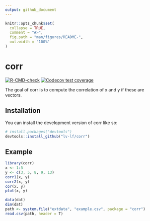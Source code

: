 ```yaml
---
output: github_document
---
```


<!-- README.md is generated from README.Rmd. Please edit that file -->

```r
knitr::opts_chunk$set(
  collapse = TRUE,
  comment = "#>",
  fig.path = "man/figures/README-",
  out.width = "100%"
)
```

# corr

<!-- badges: start -->
[![R-CMD-check](https://github.com/lv-lf/corr/actions/workflows/R-CMD-check.yaml/badge.svg)](https://github.com/lv-lf/corr/actions/workflows/R-CMD-check.yaml)
[![Codecov test coverage](https://codecov.io/gh/lv-lf/corr/branch/main/graph/badge.svg)](https://app.codecov.io/gh/lv-lf/corr?branch=main)
<!-- badges: end -->

The goal of corr is to compute the correlation of x and y if these are vectors.

## Installation

You can install the development version of corr like so:

``` r
# install.packages("devtools")
devtools::install_github("lv-lf/corr")
```

## Example

```r
library(corr)
x <- 1:5
y <- c(3, 5, 8, 9, 13)
corr1(x, y)
corr2(x, y)
cor(x, y)
plot(x, y)
```

```r
data(dat)
dim(dat)
path <- system.file("extdata", "example.csv", package = "corr")
read.csv(path, header = T)
```

